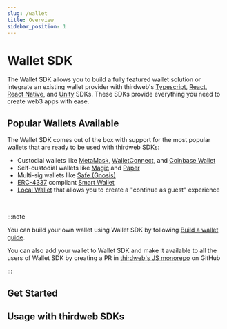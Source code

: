 ```yaml
---
slug: /wallet
title: Overview
sidebar_position: 1
---
```



# Wallet SDK

The Wallet SDK allows you to build a fully featured wallet solution
or integrate an existing wallet provider with thirdweb's
[Typescript](/wallet/usage-with-typescript-sdk),
[React](/wallet/usage-with-react-sdk),
[React Native](/wallet/usage-with-react-native-sdk), and
[Unity](/wallet/usage-with-unity-sdk) SDKs.
These SDKs provide everything you need to create web3 apps with ease.

<OpenSourceInfo
  repoName="wallets"
  repoUrl="https://github.com/thirdweb-dev/js/tree/main/packages/wallets"
/>

## Popular Wallets Available

The Wallet SDK comes out of the box with support for the most popular wallets that are ready to be used with thirdweb SDKs:

- Custodial wallets like [MetaMask](/wallet/metamask), [WalletConnect](/wallet/wallet-connect-v2), and [Coinbase Wallet](/wallet/coinbase-wallet)
- Self-custodial wallets like [Magic](/wallet/magic) and [Paper](/wallet/paper)
- Multi-sig wallets like [Safe (Gnosis)](/wallet/safe)
- [ERC-4337](https://eips.ethereum.org/EIPS/eip-4337) compliant [Smart Wallet](/wallet/smart-wallet)
- [Local Wallet](/wallet/local-wallet) that allows you to create a "continue as guest" experience

<div className="row" style={{ marginBottom: 12, padding: 8, paddingTop: 0 }}>
  <div className="col col--4" style={{ padding: 8 }}>
    <QuickstartCard
      name="Smart Wallet"
      link="/wallet/smart-wallet"
      image="/assets/wallets/smart-wallet.svg"
      description="Deploy smart contract wallets for your users"
    />
  </div>
  <div className="col col--4" style={{ padding: 8 }}>
    <QuickstartCard
      name="Local Wallet"
      link="/wallet/local-wallet"
      image="/assets/wallets/local-wallet.svg"
      description="Generate wallets for new users on the fly"
    />
  </div>
  <div className="col col--4" style={{ padding: 8 }}>
    <QuickstartCard
      name="Safe"
      link="/wallet/safe"
      image="/assets/wallets/gnosis.png"
      description="Connect to multi-sig wallets via Safe"
    />
  </div>
  <div className="col col--4" style={{ padding: 8 }}>
    <QuickstartCard
      name="Magic Link"
      link="/wallet/magic"
      image="/assets/wallets/magic.png"
      description="Connect with email, phone number or social Login"
    />
  </div>
  <div className="col col--4" style={{ padding: 8 }}>
    <QuickstartCard
      name="Paper"
      link="/wallet/paper"
      image="/assets/wallets/paper.svg"
      description="Connect with email"
    />
  </div>
  <div className="col col--4" style={{ padding: 8 }}>
    <QuickstartCard
      name="MetaMask"
      link="/wallet/metamask"
      image="/assets/wallets/metamask.png"
      description="Connect with MetaMask"
    />
  </div>
  <div className="col col--4" style={{ padding: 8 }}>
    <QuickstartCard
      name="Coinbase"
      link="/wallet/coinbase-wallet"
      image="/assets/wallets/coinbase.png"
      description="Connect with Coinbase Wallet"
    />
  </div>
  <div className="col col--4" style={{ padding: 8 }}>
    <QuickstartCard
      name="Trust"
      link="/wallet/trust-wallet"
      image="/assets/wallets/trust.png"
      description="Connect with Trust Wallet"
    />
  </div>
  <div className="col col--4" style={{ padding: 8 }}>
    <QuickstartCard
      name="WalletConnect"
      link="/wallet/wallet-connect-v2"
      image="/assets/wallets/walletconnect.svg"
      description="Connect with Wallet Connect"
    />
  </div>
  <div className="col col--4" style={{ padding: 8 }}>
    <QuickstartCard
      name="AWS KMS"
      link="/wallet/aws-kms"
      image="/assets/wallets/aws-kms.svg"
      description="Connect with AWS key management service"
    />
  </div>
  <div className="col col--4" style={{ padding: 8 }}>
    <QuickstartCard
      name="AWS Secrets Manager"
      link="/wallet/aws-secrets-manager"
      image="/assets/product/wallet.png"
      description="Connect with AWS Secrets Manager"
    />
  </div>
  <div className="col col--4" style={{ padding: 8 }}>
    <QuickstartCard
      name="Ethers.js"
      link="/wallet/ethers"
      image="/assets/wallets/ethers.png"
      description="Connect any Ethers.js compatible wallet"
    />
  </div>
  <div className="col col--4" style={{ padding: 8 }}>
    <QuickstartCard
      name="Private Key"
      link="/wallet/private-key"
      image="/assets/product/wallet.png"
      description="Connect a wallet directly by a private key"
    />
  </div>
  <div className="col col--4" style={{ padding: 8 }}>
    <QuickstartCard
      name="Zerion"
      link="/wallet/zerion-wallet"
      image="/assets/wallets/zerion.svg"
      description="Connect with Zerion Wallet"
    />
  </div>
</div>

<br />

:::note

You can build your own wallet using Wallet SDK by following [Build a wallet guide](/wallet/build-a-wallet).

You can also add your wallet to Wallet SDK and make it available to all the users of Wallet SDK by creating a PR in [thirdweb's JS monorepo](https://github.com/thirdweb-dev/js) on GitHub

:::

## Get Started

<div className="row" style={{ marginBottom: 12, padding: 8, paddingTop: 0 }}>
  <div className="col col--12" style={{ padding: 8 }}>
    <QuickstartCard
      name="Get started with Wallet"
      link="/wallet/getting-started"
      image="/assets/product/wallet.png"
    />
  </div>
</div>

## Usage with thirdweb SDKs

<div className="row" style={{ marginBottom: 0, padding: 8, paddingTop: 0 }}>
  <div className="col col--12" style={{ padding: 8, paddingBottom: 0 }}>
    <QuickstartCard
      name="Usage with TypeScript SDK"
      link="/wallet/usage-with-typescript-sdk"
      image="/assets/languages/typescript.png"
    />
  </div>
</div>

<div className="row" style={{ marginBottom: 0, padding: 8, paddingTop: 0 }}>
  <div className="col col--12" style={{ padding: 8, paddingBottom: 0 }}>
    <QuickstartCard
      name="Usage with React SDK"
      link="/wallet/usage-with-react-sdk"
      image="/assets/languages/react.png"
    />
  </div>
</div>

<div className="row" style={{ marginBottom: 0, padding: 8, paddingTop: 0 }}>
  <div className="col col--12" style={{ padding: 8, paddingBottom: 0 }}>
    <QuickstartCard
      name="Usage with React Native SDK"
      link="/wallet/usage-with-react-native-sdk"
      image="/assets/languages/react-native.png"
    />
  </div>
</div>

<div className="row" style={{ marginBottom: 0, padding: 8, paddingTop: 0 }}>
  <div className="col col--12" style={{ padding: 8, paddingBottom: 0 }}>
    <QuickstartCard
      name="Usage with Unity SDK"
      link="/unity/connectwallet"
      image="/assets/languages/unity.webp"
    />
  </div>
</div>
